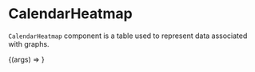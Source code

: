 
<Meta title="Lab/CalendarHeatmap" component={CalendarHeatmap} />

# CalendarHeatmap

`CalendarHeatmap` component is a table used to represent data associated with graphs.

<Canvas>
  <Story
    name="Default"
    args={{
      calendarHeatmapMetric: testData2,
      colorRange: [
        "#FD6868",
        "#FE9A9A",
        "#FDB4B4",
        "#EECC91",
        "#E3AD4F",
        "#E79F32",
        "#9BE9A8",
        "#40C463",
        "#109B67",
        "#E5E7F1",
        "black",
      ],
      valueThreshold: [13, 26, 39, 49, 59, 69, 79, 89, 100],
    }}
  >
    {(args) => <CalendarHeatmap {...args} />}
  </Story>
</Canvas>

<ArgsTable of={CalendarHeatmap} />
